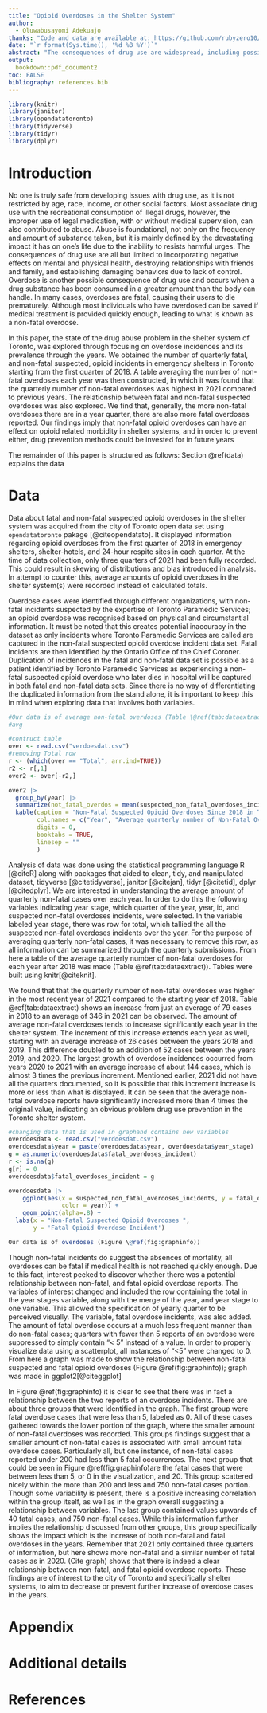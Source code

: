 ```yaml
---
title: "Opioid Overdoses in the Shelter System"
author: 
  - Oluwabusayomi Adekuajo
thanks: "Code and data are available at: https://github.com/rubyzero10/STARTFOLDER"
date: "`r format(Sys.time(), '%d %B %Y')`"
abstract: "The consequences of drug use are widespread, including possibility of overdose when a drug substance has been consumed in a greater amount that can be handled by the body. We used data provided by the City of Toronto about fatal and non-fatal suspected opioid overdoses in the shelter system and analyzed it using a graph. We found that that the quarterly number of non-fatal overdoses was higher in later years, and that a positive increasing correlation between fatal and non-fatal incidences existed. Our findings have implication for drug prevention in shelters."
output:
  bookdown::pdf_document2
toc: FALSE
bibliography: references.bib
---
```




```r


library(knitr)
library(janitor)
library(opendatatoronto)
library(tidyverse)
library(tidyr)
library(dplyr)

```

# Introduction
No one is truly safe from developing issues with drug use, as it is not restricted by age, race, income, or other social factors. Most associate drug use with the recreational consumption of illegal drugs, however, the improper use of legal medication, with or without medical supervision, can also contributed to abuse. Abuse is foundational, not only on the frequency and amount of substance taken, but it is mainly defined by the devastating impact it has on one’s life due to the inability to resists harmful urges. The consequences of drug use are all but limited to incorporating negative effects on mental and physical health, destroying relationships with friends and family, and establishing damaging behaviors due to lack of control. Overdose is another possible consequence of drug use and occurs when a drug substance has been consumed in a greater amount than the body can handle. In many cases, overdoses are fatal, causing their users to die prematurely. Although most individuals who have overdosed can be saved if medical treatment is provided quickly enough, leading to what is known as a non-fatal overdose.
 
In this paper, the state of the drug abuse problem in the shelter system of Toronto, was explored through focusing on overdose incidences and its prevalence through the years. We obtained the number of quarterly fatal, and non-fatal suspected, opioid incidents in emergency shelters in Toronto starting from the first quarter of 2018. A table averaging the number of non-fatal overdoses each year was then constructed, in which it was found that the quarterly number of non-fatal overdoses was highest in 2021 compared to previous years. The relationship between fatal and non-fatal suspected overdoses was also explored. We find that, generally, the more non-fatal overdoses there are in a year quarter, there are also more fatal overdoses reported. Our findings imply that non-fatal opioid overdoses can have an effect on opioid related morbidity in shelter systems, and in order to prevent either, drug prevention methods could be invested for in future years 
 
The remainder of this paper is structured as follows: Section \@ref(data) explains the data 


# Data

Data about fatal and non-fatal suspected opioid overdoses in the shelter system was acquired from the city of Toronto open data set using `opendatatoronto` pakage [@citeopendatato]. It displayed information regarding opioid overdoses from the first quarter of 2018 in emergency shelters, shelter-hotels, and 24-hour respite sites in each quarter. At the time of data collection, only three quarters of 2021 had been fully recorded. This could result in skewing of distributions and bias introduced in analysis. In attempt to counter this, average amounts of opioid overdoses in the shelter system(s) were recorded instead of calculated totals.
 
Overdose cases were identified through different organizations, with non-fatal incidents suspected by the expertise of Toronto Paramedic Services; an opioid overdose was recognised based on physical and circumstantial information. It must be noted that this creates potential inaccuracy in the dataset as only incidents where Toronto Paramedic Services are called are captured in the non-fatal suspected opioid overdose incident data set. Fatal incidents are then identified by the Ontario Office of the Chief Coroner. Duplication of incidences in the fatal and non-fatal data set is possible as a patient identified by Toronto Paramedic Services as experiencing a non-fatal suspected opioid overdose who later dies in hospital will be captured in both fatal and non-fatal data sets. Since there is no way of differentiating the duplicated information from the stand alone, it is important to keep this in mind when exploring data that involves both variables. 

```r
#Our data is of average non-fatal overdoses (Table \@ref(tab:dataextract)).
#avg
```


```r
#contruct table 
over <- read.csv("verdoesdat.csv")
#removing Total row 
r <- (which(over == "Total", arr.ind=TRUE))
r2 <- r[,1]
over2 <- over[-r2,]

over2 |>
  group_by(year) |> 
  summarize(not_fatal_overdos = mean(suspected_non_fatal_overdoses_incidents)) |>
  kable(caption = "Non-Fatal Suspected Opioid Overdoses Since 2018 in The Shelter System",
        col.names = c("Year", "Average quarterly number of Non-Fatal Overdoses"),
        digits = 0,
        booktabs = TRUE,
        linesep = ""
        )

```
Analysis of data was done using the statistical programming language R [@citeR] along with packages that aided to clean, tidy, and manipulated dataset, tidyverse [@citetidyverse], janitor [@citejan], tidyr [@citetid], dplyr [@citedplyr]. We are interested in understanding the average amount of quarterly non-fatal cases over each year. In order to do this the following variables indicating year stage, which quarter of the year, year, id, and suspected non-fatal overdoses incidents, were selected. In the variable labeled year stage, there was row for total, which tallied the all the suspected non-fatal overdoses incidents over the year. For the purpose of averaging quarterly non-fatal cases, it was necessary to remove this row, as all information can be summarized through the quarterly submissions. From here a table of the average quarterly number of non-fatal overdoses for each year after 2018 was made (Table \@ref(tab:dataextract)). Tables were built using knitr[@citeknit].

We found that that the quarterly number of non-fatal overdoses was higher in the most recent year of 2021 compared to the starting year of 2018. Table \@ref(tab:dataextract) shows an increase from just an average of 79 cases in 2018 to an average of 346 in 2021 can be observed. The amount of average non-fatal overdoses tends to increase significantly each year in the shelter system. The increment of this increase extends each year as well, starting with an average increase of 26 cases between the years 2018 and 2019. This difference doubled to an addition of 52 cases between the years 2019, and 2020. The largest growth of overdose incidences occurred from years 2020 to 2021 with an average increase of about 144 cases, which is almost 3 times the previous increment. Mentioned earlier, 2021 did not have all the quarters documented, so it is possible that this increment increase is more or less than what is displayed. It can be seen that the average non-fatal overdose reports have significantly increased more than 4 times the original value, indicating an obvious problem drug use prevention in the Toronto shelter system.

```r
#changing data that is used in graphand contains new variables 
overdoesdata <- read.csv("verdoesdat.csv")
overdoesdata$year = paste(overdoesdata$year, overdoesdata$year_stage)
g = as.numeric(overdoesdata$fatal_overdoses_incident)
r <- is.na(g)
g[r] = 0
overdoesdata$fatal_overdoses_incident = g

overdoesdata |>
    ggplot(aes(x = suspected_non_fatal_overdoses_incidents, y = fatal_overdoses_incident,
               color = year)) +
    geom_point(alpha=.8) +
  labs(x = "Non-Fatal Suspected Opioid Overdoses ",
       y = 'Fatal Opioid Overdose Incident')

```

```r
Our data is of overdoses (Figure \@ref(fig:graphinfo))
```

Though non-fatal incidents do suggest the absences of mortality, all overdoses can be fatal if medical health is not reached quickly enough. Due to this fact, interest peeked to discover whether there was a potential relationship between non-fatal, and fatal opioid overdose reports.
The variables of interest changed and included the row containing the total in the year stages variable, along with the merge of the year, and year stage to one variable. This allowed the specification of yearly quarter to be perceived visually. The variable, fatal overdose incidents, was also added. The amount of fatal overdose occurs at a much less frequent manner than do non-fatal cases; quarters with fewer than 5 reports of an overdose were suppressed to simply contain “< 5” instead of a value. In order to properly visualize data using a scatterplot, all instances of “<5” were changed to 0. From here a graph was made to show the relationship between non-fatal suspected and fatal opioid overdoses (Figure \@ref(fig:graphinfo)); graph was made in ggplot2[@citeggplot]

In Figure \@ref(fig:graphinfo) it is clear to see that there was in fact a relationship between the two reports of an overdose incidents. There are about three groups that were identified in the graph. The first group were fatal overdose cases that were less than 5, labeled as 0. All of these cases gathered towards the lower portion of the graph, where the smaller amount of non-fatal overdoses was recorded. This groups findings suggest that a smaller amount of non-fatal cases is associated with small amount fatal overdose cases. Particularly all, but one instance, of non-fatal cases reported under 200 had less than 5 fatal occurrences. The next group that could be seen in Figure \@ref(fig:graphinfo)are the fatal cases that were between less than 5, or 0 in the visualization, and 20. This group scattered nicely within the more than 200 and less and 750 non-fatal cases portion. Though some variability is present, there is a positive increasing correlation within the group itself, as well as in the graph overall suggesting a relationship between variables. The last group contained values upwards of 40 fatal cases, and 750 non-fatal cases. While this information further implies the relationship discussed from other groups, this group specifically shows the impact which is the increase of both non-fatal and fatal overdoses in the years. Remember that 2021 only contained three quarters of information, but here shows more non-fatal and a similar number of fatal cases as in 2020. (Cite graph) shows that there is indeed a clear relationship between non-fatal, and fatal opioid overdose reports. These findings are of interest to the city of Toronto and specifically shelter systems, to aim to decrease or prevent further increase of overdose cases in the years.




\newpage

\appendix


# Appendix {-}


# Additional details

\newpage
 
# References


